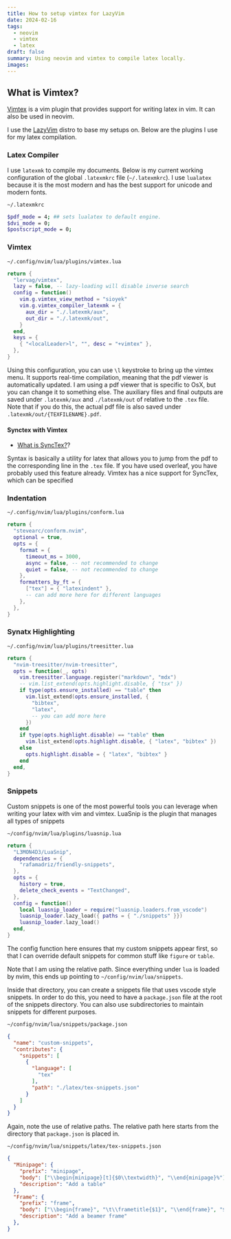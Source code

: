 ```yaml
---
title: How to setup vimtex for LazyVim
date: 2024-02-16
tags: 
  - neovim
  - vimtex
  - latex
draft: false
summary: Using neovim and vimtex to compile latex locally.
images: 
---
```


## What is Vimtex?
[Vimtex](https://github.com/lervag/vimtex) is a vim plugin that provides support for writing latex in vim.
It can also be used in neovim.

I use the [LazyVim](https://www.lazyvim.org) distro to base my setups on.
Below are the plugins I use for my latex compilation.

### Latex Compiler

I use `latexmk` to compile my documents.
Below is my current working configuration of the global `.latexmkrc` file (`~/.latexmkrc`).
I use `lualatex` because it is the most modern and has the best support for unicode and modern fonts.

`~/.latexmkrc`
```bash
$pdf_mode = 4; ## sets lualatex to default engine.
$dvi_mode = 0;
$postscript_mode = 0;
```

### Vimtex

`~/.config/nvim/lua/plugins/vimtex.lua`
```lua
return {
  "lervag/vimtex",
  lazy = false, -- lazy-loading will disable inverse search
  config = function()
    vim.g.vimtex_view_method = "sioyek"
    vim.g.vimtex_compiler_latexmk = {
      aux_dir = "./.latexmk/aux",
      out_dir = "./.latexmk/out",
    }
  end,
  keys = {
    { "<localLeader>l", "", desc = "+vimtex" },
  },
}
```

Using this configuration, you can use `\l` keystroke to bring up the vimtex menu.
It supports real-time compilation, meaning that the pdf viewer is automatically updated.
I am using a pdf viewer that is specific to OsX, but you can change it to something else.
The auxiliary files and final outputs are saved under `.latexmk/aux` and `./latexmk/out` of relative to the `.tex` file. 
Note that if you do this, the actual pdf file is also saved under `.latexmk/out/{TEXFILENAME}.pdf`.

#### Synctex with Vimtex

- [What is SyncTex?](https://tex.stackexchange.com/questions/118489/what-exactly-is-synctex)?

Syntax is basically a utility for latex that allows you to jump from the pdf to the corresponding line in the `.tex` file. If you have used overleaf, you have probably used this feature already. Vimtex has a nice support for SyncTex, which can be specified 

### Indentation

`~/.config/nvim/lua/plugins/conform.lua`
```lua
return {
  "stevearc/conform.nvim",
  optional = true,
  opts = {
    format = {
      timeout_ms = 3000,
      async = false, -- not recommended to change
      quiet = false, -- not recommended to change
    },
    formatters_by_ft = {
      ["tex"] = { "latexindent" },
      -- can add more here for different languages
    },
  },
}
```

### Synatx Highlighting

`~/.config/nvim/lua/plugins/treesitter.lua`
```lua
return {
  "nvim-treesitter/nvim-treesitter",
  opts = function(_, opts)
    vim.treesitter.language.register("markdown", "mdx")
    -- vim.list_extend(opts.highlight.disable, { "tsx" })
    if type(opts.ensure_installed) == "table" then
      vim.list_extend(opts.ensure_installed, {
        "bibtex",
        "latex",
        -- you can add more here
      })
    end
    if type(opts.highlight.disable) == "table" then
      vim.list_extend(opts.highlight.disable, { "latex", "bibtex" })
    else
      opts.highlight.disable = { "latex", "bibtex" }
    end
  end,
}
```

### Snippets

Custom snippets is one of the most powerful tools you can leverage when writing your latex with vim and vimtex.
LuaSnip is the plugin that manages all types of snippets

`~/config/nvim/lua/plugins/luasnip.lua`
```lua
return {
  "L3MON4D3/LuaSnip",
  dependencies = {
    "rafamadriz/friendly-snippets",
  },
  opts = {
    history = true,
    delete_check_events = "TextChanged",
  },
  config = function()
    local luasnip_loader = require("luasnip.loaders.from_vscode")
    luasnip_loader.lazy_load({ paths = { "./snippets" }})
    luasnip_loader.lazy_load()
  end,
}
```

The config function here ensures that my custom snippets appear first,
so that I can override default snippets for common stuff like `figure` or `table`.

Note that I am using the relative path. 
Since everything under `lua` is loaded by nvim, this ends up pointing to `~/config/nvim/lua/snippets`.

Inside that directory, you can create a snippets file that uses vscode style snippets.
In order to do this, you need to have a `package.json` file at the root of the snippets directory.
You can also use subdirectories to maintain snippets for different purposes.

`~/config/nvim/lua/snippets/package.json`
```json
{
  "name": "custom-snippets",
  "contributes": {
    "snippets": [
      {
        "language": [
          "tex"
        ],
        "path": "./latex/tex-snippets.json"
      }
    ]
  }
}
```
Again, note the use of relative paths.
The relative path here starts from the directory that `package.json` is placed in.

`~/config/nvim/lua/snippets/latex/tex-snippets.json`
```json
{
  "Minipage": {
    "prefix": "minipage",
    "body": ["\\begin{minipage}[t]{$0\\textwidth}", "\\end{minipage}%"],
    "description": "Add a table"
  },
  "Frame": {
    "prefix": "frame",
    "body": ["\\begin{frame}", "\t\\frametitle{$1}", "\\end{frame}", "$0"],
    "description": "Add a beamer frame"
  },
}
```
